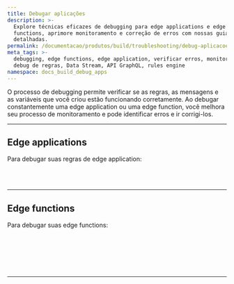 ```yaml
---
title: Debugar aplicações
description: >-
  Explore técnicas eficazes de debugging para edge applications e edge
  functions, aprimore monitoramento e correção de erros com nossas guias
  detalhadas.
permalink: /documentacao/produtos/build/troubleshooting/debug-aplicacoes/
meta_tags: >-
  debugging, edge functions, edge application, verificar erros, monitoramento,
  debug de regras, Data Stream, API GraphQL, rules engine
namespace: docs_build_debug_apps
---
```



O processo de debugging permite verificar se as regras, as mensagens e as variáveis que você criou estão funcionando corretamente. Ao debugar constantemente uma edge application ou uma edge function, você melhora seu processo de monitoramento e pode identificar erros e ir corrigi-los.


---

## Edge applications

Para debugar suas regras de edge application:

<LinkButton link="/pt-br/documentacao/produtos/guias/debug-regras/" label="debug de regras criadas com rules engine" severity="secondary" /> <br></br>

---

## Edge functions

Para debugar suas edge functions:

<LinkButton link="/pt-br/documentacao/produtos/guias/debugging-functions-data-stream/" label="debug de edge functions no Data Stream" severity="secondary" /> <br></br>

<LinkButton link="/pt-br/documentacao/produtos/guias/debugging-functions-graphql/" label="debug de functions usando a api graphql⁠" severity="secondary" /> <br></br>



---

